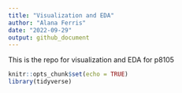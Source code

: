 ```yaml
---
title: "Visualization and EDA"
author: "Alana Ferris"
date: "2022-09-29"
output: github_document
---
```


This is the repo for visualization and EDA for p8105

```r

knitr::opts_chunk$set(echo = TRUE)
library(tidyverse)

```


